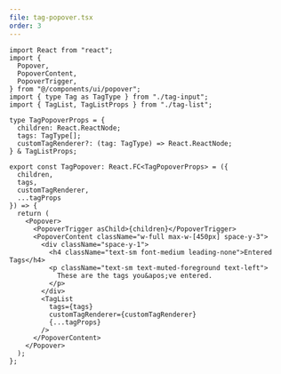 ```yaml
---
file: tag-popover.tsx
order: 3
---
```


```tsx
import React from "react";
import {
  Popover,
  PopoverContent,
  PopoverTrigger,
} from "@/components/ui/popover";
import { type Tag as TagType } from "./tag-input";
import { TagList, TagListProps } from "./tag-list";

type TagPopoverProps = {
  children: React.ReactNode;
  tags: TagType[];
  customTagRenderer?: (tag: TagType) => React.ReactNode;
} & TagListProps;

export const TagPopover: React.FC<TagPopoverProps> = ({
  children,
  tags,
  customTagRenderer,
  ...tagProps
}) => {
  return (
    <Popover>
      <PopoverTrigger asChild>{children}</PopoverTrigger>
      <PopoverContent className="w-full max-w-[450px] space-y-3">
        <div className="space-y-1">
          <h4 className="text-sm font-medium leading-none">Entered Tags</h4>
          <p className="text-sm text-muted-foreground text-left">
            These are the tags you&apos;ve entered.
          </p>
        </div>
        <TagList
          tags={tags}
          customTagRenderer={customTagRenderer}
          {...tagProps}
        />
      </PopoverContent>
    </Popover>
  );
};
```
